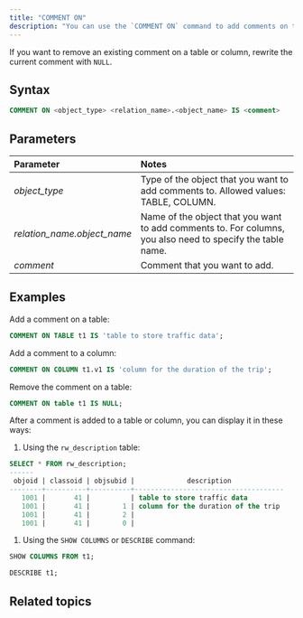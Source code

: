 ```yaml
---
title: "COMMENT ON"
description: "You can use the `COMMENT ON` command to add comments on tables or columns in RisingWave. Comments are stored as metadata of tables or columns."
---
```


If you want to remove an existing comment on a table or column, rewrite the current comment with `NULL`.

## Syntax

```sql
COMMENT ON <object_type> <relation_name>.<object_name> IS <comment>
```

## Parameters

| Parameter                     | Notes                                                                                                      |
| :---------------------------- | :--------------------------------------------------------------------------------------------------------- |
| _object\_type_                | Type of the object that you want to add comments to. Allowed values: TABLE, COLUMN.                        |
| _relation\_name.object\_name_ | Name of the object that you want to add comments to. For columns, you also need to specify the table name. |
| _comment_                     | Comment that you want to add.                                                                              |

## Examples

Add a comment on a table:

```sql
COMMENT ON TABLE t1 IS 'table to store traffic data';
```

Add a comment to a column:

```sql
COMMENT ON COLUMN t1.v1 IS 'column for the duration of the trip';
```

Remove the comment on a table:

```sql
COMMENT ON table t1 IS NULL;
```

After a comment is added to a table or column, you can display it in these ways:

1. Using the `rw_description` table:

```sql
SELECT * FROM rw_description;
------
 objoid | classoid | objsubid |             description
--------+----------+----------+-------------------------------------
   1001 |       41 |          | table to store traffic data
   1001 |       41 |        1 | column for the duration of the trip
   1001 |       41 |        2 |
   1001 |       41 |        0 |
```

1. Using the `SHOW COLUMNS` or `DESCRIBE` command:

```sql
SHOW COLUMNS FROM t1;
```

```sql
DESCRIBE t1;
```

## Related topics
<CardGroup>
  <Card title="DESCRIBE" icon="circle-info"
  iconType="solid" href="/sql/commands/sql-describe" horizontal/>
</CardGroup>

